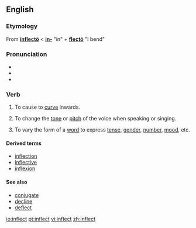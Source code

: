 {{was wotd|2007|May|13}}
==English==
===Etymology===
From {{L.}} '''[[inflecto#Latin|īnflectō]]''' < '''[[in-#Latin|in-]]''' "in" + '''[[flecto#Latin|flectō]]''' "I bend"

===Pronunciation===
*{{IPA|ɪnˈflɛkt/}}
*{{audio|en-us-inflect.ogg|Audio (US)}}
*{{rhymes|ɛkt}}

===Verb===
{{en-verb}}

# {{transitive}} To cause to [[curve]] inwards.
# {{context|transitive|music}} To change the [[tone]] or [[pitch]] of the voice when speaking or singing.
# {{context|transitive|grammar}} To vary the form of a [[word]] to express [[tense]], [[gender]], [[number]], [[mood]], etc.

====Derived terms====
*[[inflection]]
*[[inflective]]
*[[inflexion]]

====See also====
*[[conjugate]]
*[[decline]]
*[[deflect]]

[[io:inflect]]
[[pt:inflect]]
[[vi:inflect]]
[[zh:inflect]]